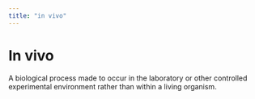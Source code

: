 ```yaml
---
title: "in vivo"
---
```


# In vivo

A biological process made to occur in the laboratory or other controlled experimental environment rather than within a living organism.